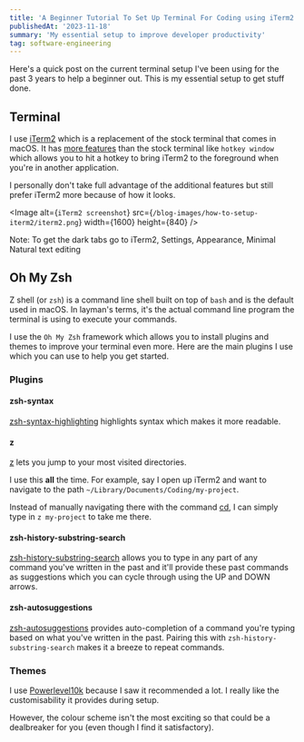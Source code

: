 ```yaml
---
title: 'A Beginner Tutorial To Set Up Terminal For Coding using iTerm2 and Oh My Zsh'
publishedAt: '2023-11-18'
summary: 'My essential setup to improve developer productivity'
tag: software-engineering
---
```


Here's a quick post on the current terminal setup I've been using for the past 3 years to help a beginner out. This is my
essential setup to get stuff done.

## Terminal
I use [iTerm2](https://iterm2.com/index.html) which is a replacement of the stock terminal that comes in macOS. It has [more features](https://iterm2.com/features.html)
than the stock terminal like `hotkey window` which allows you to hit a hotkey to bring iTerm2 to the foreground when you're in another application.

I personally don't take full advantage of the additional features but still prefer iTerm2 more because of how it looks.

<Image
    alt={`iTerm2 screenshot`}
    src={`/blog-images/how-to-setup-iterm2/iterm2.png`}
    width={1600}
    height={840}
/>


Note: To get the dark tabs go to iTerm2, Settings, Appearance, Minimal
Natural text editing

## Oh My Zsh
Z shell (or `zsh`) is a command line shell built on top of `bash` and is the default used in macOS. In layman's terms, it's the
actual command line program the terminal is using to execute your commands.

I use the `Oh My Zsh` framework which allows you to install plugins and themes to improve your terminal even more.
Here are the main plugins I use which you can use to help you get started.

### Plugins
#### zsh-syntax
[zsh-syntax-highlighting](https://github.com/zsh-users/zsh-syntax-highlighting) highlights syntax which makes it more readable.

#### z
[z](https://github.com/agkozak/zsh-z) lets you jump to your most visited directories.

I use this __all__ the time. For example, say I open up iTerm2 and want to navigate to the path
`~/Library/Documents/Coding/my-project`.

Instead of manually navigating there with the command [cd](https://en.wikipedia.org/wiki/Cd_(command)#:~:text=The%20cd%20command%20can%20be,move%20to%20any%20given%20directory.), I can simply type in
```z my-project``` to take me there.

#### zsh-history-substring-search
[zsh-history-substring-search](https://github.com/zsh-users/zsh-history-substring-search) allows you to type in any part of any command you've written in the past and it'll provide these past
commands as suggestions which you can cycle through using the UP and DOWN arrows.

#### zsh-autosuggestions
[zsh-autosuggestions](https://github.com/zsh-users/zsh-autosuggestions) provides auto-completion of a command you're typing based on what you've written in the past. Pairing this with
`zsh-history-substring-search` makes it a breeze to repeat commands.

### Themes
I use [Powerlevel10k](https://github.com/romkatv/powerlevel10k) because I saw it recommended a lot. I really like the customisability
it provides during setup.

However, the colour scheme isn't the most exciting so that could be a dealbreaker for you (even though I find it satisfactory).


